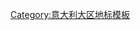 {{navbox
|name   = Landmarks of Veneto
|title  = [[威尼托大区|威尼托]]地标
|listclass = hlist
|state = collapsed
|list1  =
* [[圣柴诺圣殿]]
* [[帕多瓦圣安多尼圣殿]]
* [[帕拉迪奧巴西利卡]]
* [[斯卡利杰罗桥]]
* [[Dolomiti Bellunesi National Park]]
* [[加尔达湖]]
* [[帕多瓦植物园]]
* [[圣亚纳大削堂 (维罗纳)|圣亚纳大削堂]]
* [[斯克罗威尼礼拜堂]]
* [[奥林匹克剧院]]
* [[维罗纳圆形竞技场]]
* [[巴巴羅別墅]]
* [[圆厅别墅]]
* [[蒙塔尼亚纳|蒙塔尼亚纳城墙]]
}}<noinclude>
[[Category:意大利大区地标模板]]
</noinclude>
